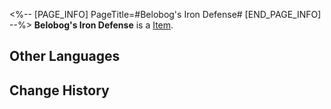 <%-- [PAGE_INFO]
PageTitle=#Belobog's Iron Defense#
[END_PAGE_INFO] --%>
{{Item Infobox
|id          = 63046
|image       = Item Belobog's Iron Defense.png
|type        = 
|invCategory = Relics
|rarity      = 5
|effect      = 
|description = The Silvermane Guards of Belobog stood firmly in the icy winter storm, forming a line as they wait for the incoming assault from invaders beyond the sky. The will of the Silvermane Guards was indestructible, and their line of defense would never falter.
|source1     = [[Simulated Universe]]: World 6 - Immersion Device Redemption
}}
'''Belobog's Iron Defense''' is a [[Item]].

==Other Languages==
{{Other Languages
|en   = Belobog's Iron Defense
|zhs  = 贝洛伯格的铁卫防线
|zht  = 貝洛伯格的鐵衛防線
|ja   = ベロブルグのシルバーメイン防衛線
|ko   = 벨로보그 철위대 방어선
|es   = Defensa de hierro de Belobog
|fr   = Défense de fer de Belobog
|ru   = Линия обороны Белобога
|th   = Belobog's Iron Defense
|vi   = Phòng Tuyến Thiết Vệ Của Belobog
|de   = Belobogs eiserne Verteidigung
|id   = Belobog's Iron Defense
|pt   = Defesa de Ferro de Belobog
}}

==Change History==
{{Change History|1.0}}